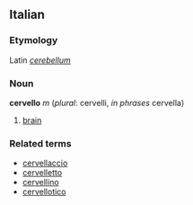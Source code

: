 ==Italian==
===Etymology===
Latin ''[[cerebellum]]''
===Noun===
'''cervello''' ''m'' (''plural'': cervelli, ''in phrases'' cervella)

# [[brain]]

===Related terms===
*[[cervellaccio]]
*[[cervelletto]]
*[[cervellino]]
*[[cervellotico]]